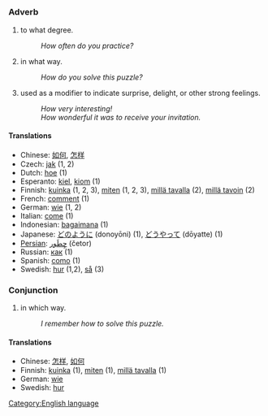 =={{en}}==
[[Category:English language]]
===Adverb===
#to what degree.
#: ''How often do you practice?''
#in what way.
#: ''How do you solve this puzzle?''
#used as a modifier to indicate surprise, delight, or other strong feelings.
#: ''How very interesting!''
#: ''How wonderful it was to receive your invitation.''

==== Translations ====
*Chinese: [[如何]], [[怎样]]
*Czech: [[jak]] (1, 2)
*Dutch: [[hoe]] (1)
*Esperanto: [[kiel]], [[kiom]] (1)
*Finnish: [[kuinka]] (1, 2, 3), [[miten]] (1, 2, 3), [[millä tavalla]] (2), [[millä tavoin]] (2)
*French: [[comment]] (1)
*German: [[wie]] (1, 2)
*Italian: [[come]] (1)
*Indonesian: [[bagaimana]] (1)
*Japanese: [[どのように]] (donoyōni) (1), [[どうやって]] (dōyatte) (1)
*[[Persian]]: [[چِطَور]] (četor)
*Russian: [[как]] (1)
*Spanish: [[como]] (1)
*Swedish: [[hur]] (1,2), [[så]] (3)

===Conjunction===
#in which way.
#: ''I remember how to solve this puzzle.''

====Translations====
*Chinese: [[怎样]], [[如何]]
*Finnish: [[kuinka]] (1), [[miten]] (1), [[millä tavalla]] (1)
*German: [[wie]]
*Swedish: [[hur]]